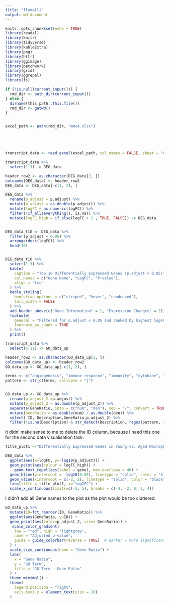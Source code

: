 ```yaml
---
title: "flomaili"
output: md_document
---
```


```r

knitr::opts_chunk$set(echo = TRUE)
library(readxl)
library(knitr)
library(tidyverse)
library(kableExtra)
library(png)
library(httr)
library(ggimage)
library(patchwork)  
library(grid)
library(ggrepel)
library(fs)

if (!is.null(current_input())) {
  rmd_dir <- path_dir(current_input())
} else {
  dirname(this.path::this.file())
  rmd_dir <- getwd()
}


excel_path <- path(rmd_dir, "mmc4.xlsx")





transcript_data <- read_excel(excel_path, col_names = FALSE, sheet = "Aged vs Young Macrophages")

```

```r

transcript_data %>%
  select(1:3) -> DEG_data

header_row2 <- as.character(DEG_data[2, ])
colnames(DEG_data) <- header_row2
DEG_data <- DEG_data[-c(1, 2), ]

DEG_data %>% 
  rename(p_adjust = p.adjust) %>%
  mutate(p_adjust = as.double(p_adjust)) %>%
  mutate(logFC = as.numeric(logFC)) %>%
  filter(!if_all(everything(), is.na)) %>%
  mutate(logFC_high = if_else(logFC > 2 , TRUE, FALSE)) -> DEG_data


DEG_data_t10 <- DEG_data %>%
  filter(p_adjust < 0.05) %>%      
  arrange(desc(logFC)) %>%        
  head(10) 


DEG_data_t10 %>%
  select(1:3) %>%
  kable(
    caption = "Top 10 Differentially Expressed Genes (p.adjust < 0.05)",
    col.names = c("Gene Name", "LogFC", "P-value"),
    align = "lcc" 
  ) %>%
  kable_styling(
    bootstrap_options = c("striped", "hover", "condensed"),
    full_width = FALSE
  ) %>%
  add_header_above(c("Gene Information" = 1, "Expression Changes" = 2)) %>% 
  footnote(
    general = "Filtered for p.adjust < 0.05 and ranked by highest logFC. LogFC > 0 indicates upregulation.",
    footnote_as_chunk = TRUE
  ) %>%
  print()
```
```r
transcript_data %>%
  select(6:11) -> GO_data_up

header_row2 <- as.character(GO_data_up[2, ])
colnames(GO_data_up) <- header_row2
GO_data_up <- GO_data_up[-c(1, 2), ]

terms <- c("angiogenesis", "immune response", "immunity", "cytokine", "vasculature", "wound", "inflammatory response", "chemokine", "lymphatic", "lymphocyte", "macrophage", "monocyte")
pattern <- str_c(terms, collapse = "|")


GO_data_up <- GO_data_up %>%
  rename(p_adjust_2 =p.adjust) %>%
  mutate(p_adjust_2 = as.double(p_adjust_2)) %>%
  separate(GeneRatio, into = c("num", "den"), sep = "/", convert = TRUE) %>%
  mutate(GeneRatio = as.double(num) / as.double(den)) %>%
  select( ID, Description,GeneRatio,p_adjust_2) %>%
  filter(!is.na(Description) & str_detect(Description, regex(pattern, ignore_case = TRUE)))
```
It didn' make sense to me to delete the ID column, because I need this one for the second data visualisation task.
```r
title_plot1 <-"Differentially Expressed Genes in Young vs. Aged Macrophages"

DEG_data %>%
  ggplot(aes(x=logFC, y=-log10(p_adjust))) +
  geom_point(aes(colour = logFC_high)) +
    geom_text_repel(aes(label = gene), max.overlaps = 40) +
  geom_hline(yintercept = -log10(0.05), linetype = "solid", color = "black") +
  geom_vline(xintercept = c(-2, 2), linetype = "solid", color = "black") +
  labs(title = title_plot1, x="log2FC") +
  scale_x_continuous(limits=c(-5, 5), breaks = c(-4, -2, 0, 2, 4))

```
I didn't add all Gene names to the plot as the plot would be too cluttered.
```r

GO_data_up %>%
  mutate(ID=fct_reorder(ID, GeneRatio)) %>%
  ggplot(aes(GeneRatio, y=ID)) +
  geom_point(aes(color=p_adjust_2, size= GeneRatio)) +
   scale_color_gradient(
    low = "red", high = "lightgrey",
    name = "Adjusted p-value",
    guide = guide_colorbar(reverse = TRUE)  # darker = more significant
  ) +
  scale_size_continuous(name = "Gene Ratio") +
  labs(
    x = "Gene Ratio",
    y = "GO Term",
    title = "GO Term - Gene Ratio"
  ) +
  theme_minimal() +
  theme(
    legend.position = "right",
    axis.text.y = element_text(size = 10)
  )
  

```


